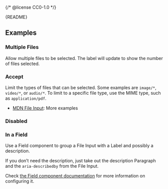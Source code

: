 {/* @license CC0-1.0 */}


<Meta of={FileInputStories} />

<Markdown>{README}</Markdown>

<Primary />

<Controls />

## Examples

### Multiple Files

Allow multiple files to be selected. The label will update to show the number of files selected.

<Canvas of={FileInputStories.Multiple} />

### Accept

Limit the types of files that can be selected. Some examples are `image/*`, `video/*`, or `audio/*`. To limit to a specific file type, use the MIME type, such as `application/pdf`.

- [MDN File Input](https://developer.mozilla.org/en-US/docs/Web/HTML/Element/input/file#limiting_accepted_file_types): More examples

<Canvas of={FileInputStories.Accept} />

### Disabled

<Canvas of={FileInputStories.Disabled} />

### In a Field

Use a Field component to group a File Input with a Label and possibly a description.

If you don’t need the description, just take out the description Paragraph and the `aria-describedby` from the File Input.

Check [the Field component documentation](/docs/components-forms-field--docs) for more information on configuring it.

<Canvas of={FileInputStories.InAField} />
